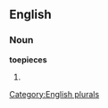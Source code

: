 
==English==

===Noun===
'''toepieces'''

# {{plural of|[[toepiece]]}}

[[Category:English plurals]]
